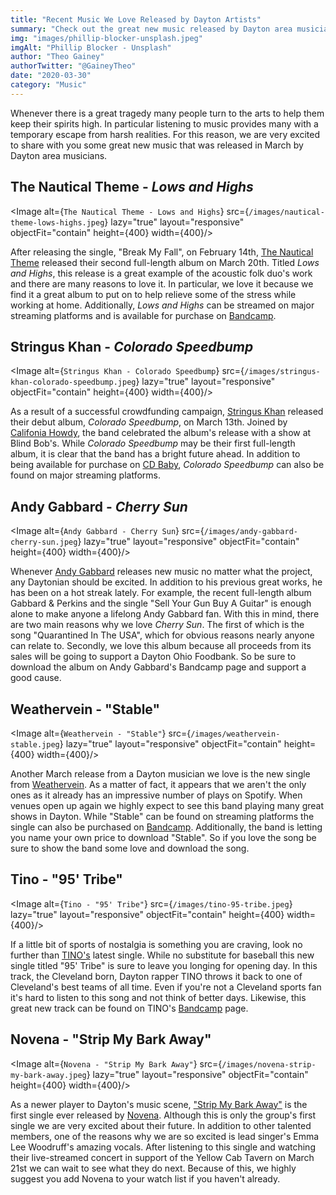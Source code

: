 ```yaml
---
title: "Recent Music We Love Released by Dayton Artists"
summary: "Check out the great new music released by Dayton area musicians in March"
img: "images/phillip-blocker-unsplash.jpeg"
imgAlt: "Phillip Blocker - Unsplash"
author: "Theo Gainey"
authorTwitter: "@GaineyTheo"
date: "2020-03-30"
category: "Music"
---
```


Whenever there is a great tragedy many people turn to the arts to help them keep their spirits high. In particular listening to music provides many with a temporary escape from harsh realities. For this reason, we are very excited to share with you some great new music that was released in March by Dayton area musicians.

## The Nautical Theme - *Lows and Highs*
<Image alt={`The Nautical Theme - Lows and Highs`} src={`/images/nautical-theme-lows-highs.jpeg`} lazy="true" layout="responsive" objectFit="contain" height={400} width={400}/>

After releasing the single, "Break My Fall", on February 14th, [The Nautical Theme](https://thenauticaltheme.com) released their second full-length album on March 20th. Titled *Lows and Highs*, this release is a great example of the acoustic folk duo's work and there are many reasons to love it. In particular, we love it because we find it a great album to put on to help relieve some of the stress while working at home. Additionally, *Lows and Highs* can be streamed on major streaming platforms and is available for purchase on [Bandcamp](https://thenauticaltheme.bandcamp.com/album/lows-and-highs).

## Stringus Khan - *Colorado Speedbump*
<Image alt={`Stringus Khan - Colorado Speedbump`} src={`/images/stringus-khan-colorado-speedbump.jpeg`} lazy="true" layout="responsive" objectFit="contain" height={400} width={400}/>

As a result of a successful crowdfunding campaign, [Stringus Khan](https://www.facebook.com/stringuskhan) released their debut album, *Colorado Speedbump*, on March 13th. Joined by [Califonia Howdy](https://www.facebook.com/californiahowdys), the band celebrated the album's release with a show at Blind Bob's. While *Colorado Speedbump* may be their first full-length album, it is clear that the band has a bright future ahead. In addition to being available for purchase on [CD Baby](https://store.cdbaby.com/cd/stringuskhan), *Colorado Speedbump* can also be found on major streaming platforms.

## Andy Gabbard - *Cherry Sun*
<Image alt={`Andy Gabbard - Cherry Sun`} src={`/images/andy-gabbard-cherry-sun.jpeg`} lazy="true" layout="responsive" objectFit="contain" height={400} width={400}/>

Whenever [Andy Gabbard](https://www.facebook.com/andygabbardmusic/) releases new music no matter what the project, any Daytonian should be excited. In addition to his previous great works, he has been on a hot streak lately. For example, the recent full-length album Gabbard & Perkins and the single "Sell Your Gun Buy A Guitar" is enough alone to make anyone a lifelong Andy Gabbard fan. With this in mind, there are two main reasons why we love *Cherry Sun*. The first of which is the song "Quarantined In The USA", which for obvious reasons nearly anyone can relate to. Secondly, we love this album because all proceeds from its sales will be going to support a Dayton Ohio Foodbank. So be sure to download the album on Andy Gabbard's Bandcamp page and support a good cause.


## Weathervein - "Stable"
<Image alt={`Weathervein - "Stable"`} src={`/images/weathervein-stable.jpeg`} lazy="true" layout="responsive" objectFit="contain" height={400} width={400}/>

Another March release from a Dayton musician we love is the new single from [Weathervein](https://www.facebook.com/weatherveinoh/). As a matter of fact, it appears that we aren't the only ones as it already has an impressive number of plays on Spotify. When venues open up again we highly expect to see this band playing many great shows in Dayton. While "Stable" can be found on streaming platforms the single can also be purchased on [Bandcamp](https://weatherveinoh.bandcamp.com/). Additionally, the band is letting you name your own price to download "Stable". So if you love the song be sure to show the band some love and download the song.

## Tino - "95' Tribe"
<Image alt={`Tino - "95' Tribe"`} src={`/images/tino-95-tribe.jpeg`} lazy="true" layout="responsive" objectFit="contain" height={400} width={400}/>

If a little bit of sports of nostalgia is something you are craving, look no further than [TINO's](http://itstino.com/) latest single. While no substitute for baseball this new single titled "95' Tribe" is sure to leave you longing for opening day. In this track, the Cleveland born, Dayton rapper TINO throws it back to one of Cleveland's best teams of all time. Even if you're not a Cleveland sports fan it's hard to listen to this song and not think of better days. Likewise, this great new track can be found on TINO's [Bandcamp](https://hiphoptino.bandcamp.com/track/95-tribe) page.

## Novena - "Strip My Bark Away"
<Image alt={`Novena - "Strip My Bark Away"`} src={`/images/novena-strip-my-bark-away.jpeg`} lazy="true" layout="responsive" objectFit="contain" height={400} width={400}/>

As a newer player to Dayton's music scene, ["Strip My Bark Away"](https://ourunfailingnovena.bandcamp.com/track/strip-my-bark-away) is the first single ever released by [Novena](https://www.facebook.com/ourunfailingnovena/). Although this is only the group's first single we are very excited about their future. In addition to other talented members, one of the reasons why we are so excited is lead singer's Emma Lee Woodruff's amazing vocals. After listening to this single and watching their live-streamed concert in support of the Yellow Cab Tavern on March 21st we can wait to see what they do next. Because of this, we highly suggest you add Novena to your watch list if you haven't already.
